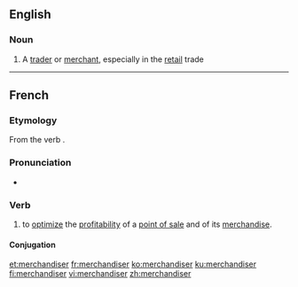 ==English==

===Noun===
{{en-noun}}

# A [[trader]] or [[merchant]], especially in the [[retail]] trade

----

==French==

===Etymology===
From the {{etyl|en|fr}} verb {{term|merchandise}}.

===Pronunciation===
* {{IPA|/mɛʁ.ʃɑ̃.di.ze/|lang=fr}}

===Verb===
{{fr-verb}}

# to [[optimize]] the [[profitability]] of a [[point of sale]] and of its [[merchandise]].

====Conjugation====
{{fr-conj-er|merchandis|avoir}}

[[et:merchandiser]]
[[fr:merchandiser]]
[[ko:merchandiser]]
[[ku:merchandiser]]
[[fi:merchandiser]]
[[vi:merchandiser]]
[[zh:merchandiser]]